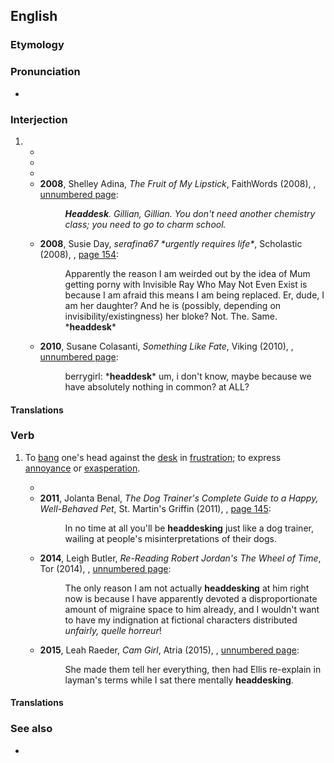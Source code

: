 ==English==

===Etymology===
{{compound|head|desk|lang=en}}

===Pronunciation===
* {{IPA|/hɛd.dɛsk/|lang=en}}

===Interjection===
{{en-interj}}

# {{non-gloss definition|Used to express [[frustration]] or irritated [[disbelief]], from the tendency of annoyed or irritated people to want to repeatedly bang their heads against their desk.}}
#* {{quote-newsgroup
|last=Espindola
|first=Antony
|title=Re: Top Ten Signs A Guest At Your Memorial Day Barbecue Is A Spy
|newsgroup=alt.fan.james-bond
|id=37513F4E.CB1511E7@Netscape.net
|url=https://groups.google.com/forum/#!original/alt.fan.james-bond/uFpPyk8wkJs/0ppW3eA9TSsJ
|accessdate=2017-02-08
|date=1999/05/30
|passage=*thump* *thump* *thump* *thump*[1] ... [1] '''head/desk''' interface sounds
}}
#* {{quote-newsgroup
|last=Green
|first=Mark
|title=Re: Are shy people oppressed
|newsgroup=alt.support.shyness
|id=88139ee2.0108160306.5a56d802@posting.google.com
|url=https://groups.google.com/forum/#!original/alt.support.shyness/ujTaIamM1us/aK7deOhVVqMJ
|accessdate=2017-02-08
|date=16 Aug 2001
|passage=And as we leave, the shybies immediately complain that, although they would have liked to be in the musical, it was hardly fair that they were forced to perform with no script or rehearsal and without even a passed audition confirming they were fit for the part; in fact, it could have been done deliberately to oppress and humiliate them. '''Head, desk'''. Thump. Thump. Thump.
}}
#* {{quote-newsgroup
|last=MacFarlane
|first=Mariot
|title=Re: Dickens Faire: looking for garb to borrow
|newsgroup=alt.fairs.renaissance
|id=hGdt9.601$zR7.44124330@newssvr13.news.prodigy.com
|url=https://groups.google.com/forum/#!original/alt.fairs.renaissance/F1w1ELDoFGA/kyJnCnSXP04J
|accessdate=2017-02-08
|date=22 Oct 2002
|passage=It would still be very fun to do. Sweetie looked at me really funny when I told him about it. He didn't get it either *'''head-desk''', '''head-desk'''*
}}
#* '''2008''', Shelley Adina, ''The Fruit of My Lipstick'', FaithWords (2008), {{ISBN|9780446538008}}, [https://books.google.com/books?id=6L_6QQCEOi8C&pg=PT18&dq=%22headdesk%22 unnumbered page]:
#*: '''''Headdesk'''. Gillian, Gillian. You don't need another chemistry class; you need to go to charm school.''
#* '''2008''', Susie Day, ''serafina67 *urgently requires life*'', Scholastic (2008), {{ISBN|9780545073523}}, [https://books.google.com/books?id=A3FXCG2En58C&pg=PA154&dq=%22headdesk%22 page 154]:
#*: Apparently the reason I am weirded out by the idea of Mum getting porny with Invisible Ray Who May Not Even Exist is because I am afraid this means I am being replaced. Er, dude, I am her daughter? And he is (possibly, depending on invisibility/existingness) her bloke? Not. The. Same. *'''headdesk'''*
#* '''2010''', Susane Colasanti, ''Something Like Fate'', Viking (2010), {{ISBN|9781101223000}}, [https://books.google.com/books?id=aKtmTA4vdkIC&pg=PT19&dq=%22headdesk%22 unnumbered page]:
#*: berrygirl: *'''headdesk'''* um, i don't know, maybe because we have absolutely nothing in common? at ALL?

====Translations====
{{trans-top|expressing frustration}}
{{trans-mid}}
{{trans-bottom}}

===Verb===
{{en-verb}}

# {{lb|en|slang}} To [[bang]] one's head against the [[desk]] in [[frustration]]; {{lb|en|by extension}} to express [[annoyance]] or [[exasperation]].
#* {{quote-newsgroup
|last=Tobin
|first=Tom
|title=Re: MR: _manipulator_validate_FIELD() methods?
|newsgroup=django-users
|id=1fb3de5c0608081824j766463g52e109c405b18105@mail.gmail.com
|url=https://groups.google.com/forum/#!original/django-users/6NTx6QLeVaM/KbEoH-kLyCsJ
|accessdate=2017-02-08
|date=8 Aug 2006
|passage=Hopefully this will save someone else some '''head-desking'''; I'll see about writing up a patch for the docs describing this (unless I discover that I've been blind and this is, indeed, documented somewhere). :-D
}}
#* '''2011''', Jolanta Benal, ''The Dog Trainer's Complete Guide to a Happy, Well-Behaved Pet'', St. Martin's Griffin (2011), {{ISBN|9781429985154}}, [https://books.google.com/books?id=MISKbW9_p9wC&pg=PA145&dq=%22headdesking%22 page 145]:
#*: In no time at all you'll be '''headdesking''' just like a dog trainer, wailing at people's misinterpretations of their dogs.
#* '''2014''', Leigh Butler, ''Re-Reading Robert Jordan's The Wheel of Time'', Tor (2014), {{ISBN|9781466840652}}, [https://books.google.com/books?id=MYXAAwAAQBAJ&pg=PT480&dq=%22headdesking%22 unnumbered page]:
#*: The only reason I am not actually '''headdesking''' at him right now is because I have apparently devoted a disproportionate amount of migraine space to him already, and I wouldn't want to have my indignation at fictional characters distributed ''unfairly, quelle horreur''!
#* '''2015''', Leah Raeder, ''Cam Girl'', Atria (2015), {{ISBN|9781501115004}}, [https://books.google.com/books?id=bcD_BgAAQBAJ&pg=PT19&dq=%22headdesking%22 unnumbered page]:
#*: She made them tell her everything, then had Ellis re-explain in layman's terms while I sat there mentally '''headdesking'''.

====Translations====
{{trans-top|bang head against desk}}
{{trans-mid}}
{{trans-bottom}}

===See also===
* {{l|en|headbang}}